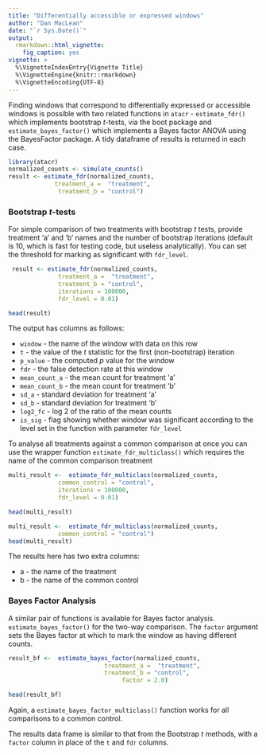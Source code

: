 ```yaml
---
title: "Differentially accessible or expressed windows"
author: "Dan MacLean"
date: "`r Sys.Date()`"
output: 
  rmarkdown::html_vignette:
    fig_caption: yes
vignette: >
  %\VignetteIndexEntry{Vignette Title}
  %\VignetteEngine{knitr::rmarkdown}
  %\VignetteEncoding{UTF-8}
---
```


Finding windows that correspond to differentially expressed or accessible windows is possible with two related functions in `atacr` - `estimate_fdr()` which implements bootstrap _t_-tests, via the boot package and `estimate_bayes_factor()` which implements a Bayes factor ANOVA using the BayesFactor package.  A tidy dataframe of results is returned in each case.

```r
library(atacr)
normalized_counts <- simulate_counts()
result <- estimate_fdr(normalized_counts,
             treatment_a =  "treatment",
              treatment_b = "control")
```

### Bootstrap  _t_-tests 

For simple comparison of two treatments with bootstrap _t_ tests, provide treatment 'a' and 'b' names and the number of bootstrap iterations (default is 10, which is fast for testing code, but useless analytically). You can set the threshold for marking as significant with `fdr_level`.

```r
 result <- estimate_fdr(normalized_counts,
              treatment_a =  "treatment",
              treatment_b = "control",
              iterations = 100000,
              fdr_level = 0.01)
```
```r
head(result)
```

The output has columns as follows:

  * `window` - the name of the window with data on this row
  * `t` - the value of the _t_ statistic for the first (non-bootstrap) iteration
  * `p_value` - the computed _p_ value for the window
  * `fdr` - the false detection rate at this window
  * `mean_count_a` - the mean count for treatment 'a'
  * `mean_count_b` - the mean count for treatment 'b'
  * `sd_a` - standard deviation for treatment 'a'
  * `sd_b` - standard deviation for treatment 'b'
  * `log2_fc` - log 2 of the ratio of the mean counts
  * `is_sig` - flag showing whether window was significant according to the level set in the function with parameter `fdr_level`
  
  
To analyse all treatments against a common comparison at once you can use the wrapper function `estimate_fdr_multiclass()` which requires the name of the common comparison treatment 



```r
multi_result <-  estimate_fdr_multiclass(normalized_counts,
              common_control = "control",
              iterations = 100000,
              fdr_level = 0.01)

head(multi_result)
```

```r
multi_result <-  estimate_fdr_multiclass(normalized_counts,
              common_control = "control")
head(multi_result)
```

The results here has two extra columns:

  * a - the name of the treatment 
  * b - the name of the common control
  
### Bayes Factor Analysis

A similar pair of functions is available for Bayes factor analysis. `estimate_bayes_factor()` for the two-way comparison. The `factor` argument sets the Bayes factor at which to mark the window as having different counts. 

```r
result_bf <-  estimate_bayes_factor(normalized_counts,
                           treatment_a =  "treatment",
                           treatment_b = "control",
                                factor = 2.0)

head(result_bf)
```


Again, a `estimate_bayes_factor_multiclass()` function works for all comparisons to a common control.

The results data frame is similar to that from the Bootstrap _t_ methods, with a `factor` column in place of the `t` and `fdr` columns.


